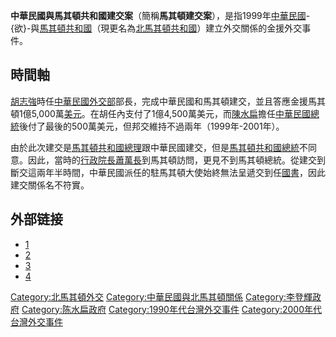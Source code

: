 {{copyedit|time=2010-05-10T17:14:51+00:00}}
{{原創研究|time=2014-09-18}}
{{Infobox Historical Event
|Event_Name     = 中華民國與馬其頓共和國建交案
|Image_Name     = 
|Image_Caption  = 
|AKA            = 
|Participants   = {{ROC}}外交部、總統府<br>{{flag|Macedonia}}
|Location       = 
|Date           = 1999年
|Result         = 在外交部長[[胡志強_(1948年)|胡志強]]任內支付了1億4,500萬美元，而[[陳水扁|陳水扁]]擔任總統後付了最後的500萬美金，邦交維持不過兩年(1999年-2001年)。
|URL            =
}}
'''中華民國與馬其頓共和國建交案'''（簡稱'''馬其頓建交案'''），是指1999年[[中華民國|中華民國]]-{欲}-與[[馬其頓共和國|馬其頓共和國]]（現更名為[[北馬其頓共和國|北馬其頓共和國]]）建立外交關係的金援外交事件。

==時間軸==
{{main|中華民國與北馬其頓關係}}
[[胡志強_(1948年)|胡志強]]時任[[中華民國外交部|中華民國外交部]]部長，完成中華民國和馬其頓建交，並且答應金援馬其頓1億5,000萬[[美元|美元]]。在胡任內支付了1億4,500萬美元，而[[陳水扁|陳水扁]]擔任[[中華民國總統|中華民國總統]]後付了最後的500萬美元，但邦交維持不過兩年（1999年-2001年）。

由於此次建交是[[馬其頓共和國總理|馬其頓共和國總理]]跟中華民國建交，但是[[馬其頓共和國總統|馬其頓共和國總統]]不同意。因此，當時的[[行政院長|行政院長]][[蕭萬長|蕭萬長]]到馬其頓訪問，更見不到馬其頓總統。從建交到斷交這兩年半時間，中華民國派任的駐馬其頓大使始終無法呈遞交到任[[國書|國書]]，因此建交關係名不符實。

==外部链接==
* [http://tw.nextmedia.com/applenews/article/art_id/1367570/IssueID/20041109]{{Dead link|date=2020年1月 |bot=InternetArchiveBot |fix-attempted=yes }}
* [https://web.archive.org/web/20081104214250/http://www.libertytimes.com.tw/2008/new/may/4/today-o1.htm]
* [https://archive.is/20130419103027/http://www.nextmedia.com.tw/applenews/article/art_id/3765085/IssueID/20070827]
* [https://web.archive.org/web/20050115114538/http://www.libertytimes.com.tw/2001/new/jun/2/today-t1.htm]

{{李登輝政府時期中華民國外交}}

[[Category:北馬其頓外交|Category:北馬其頓外交]]
[[Category:中華民國與北馬其頓關係|Category:中華民國與北馬其頓關係]]
[[Category:李登輝政府|Category:李登輝政府]]
[[Category:陈水扁政府|Category:陈水扁政府]]
[[Category:1990年代台灣外交事件|Category:1990年代台灣外交事件]]
[[Category:2000年代台灣外交事件|Category:2000年代台灣外交事件]]